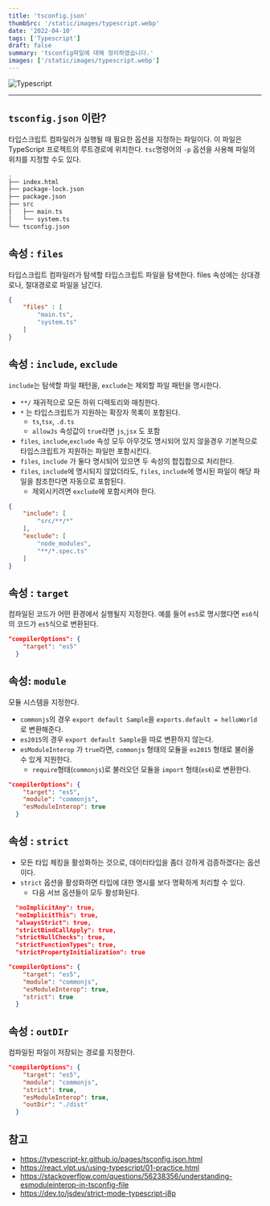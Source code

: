 ```yaml
---
title: 'tsconfig.json'
thumbSrc: '/static/images/typescript.webp'
date: '2022-04-10'
tags: ['Typescript']
draft: false
summary: 'tsconfig파일에 대해 정리하였습니다.'
images: ['/static/images/typescript.webp']
---
```

![Typescript](/static/images/typescript.webp)

---

## `tsconfig.json` 이란?
타입스크립트 컴파일러가 실행될 때 필요한 옵션을 지정하는 파일이다. 이 파일은 TypeScript 프로젝트의 루트경로에 위치한다. `tsc`명령어의 `-p` 옵션을 사용해 파일의 위치를 지정할 수도 있다.

```bash
.
├── index.html
├── package-lock.json
├── package.json
├── src
│   ├── main.ts
│   └── system.ts
└── tsconfig.json
```

## 속성 : `files`
타입스크립트 컴파일러가 탐색할 타입스크립트 파일을 탐색한다. files 속성에는 상대경로나, 절대경로로 파일을 남긴다. 
```json
{
    "files" : [
        "main.ts",
        "system.ts"
    ]
}
```

## 속성 : `include`, `exclude`
`include`는 탐색할 파일 패턴을, `exclude`는 제외할 파일 패턴을 명시한다. 
- `**/` 재귀적으로 모든 하위 디렉토리와 매칭한다.
- `*` 는 타입스크립트가 지원하는 확장자 목록이 포함된다. 
    - `ts`,`tsx`, `.d.ts`
    - `allowJs` 속성값이 `true`라면 `js`,`jsx` 도 포함
- `files`, `include`,`exclude` 속성 모두 아무것도 명시되어 있지 않을경우 기본적으로 타입스크립트가 지원하는 파일만 포함시킨다. 
- `files`, `include` 가 둘다 명시되어 있으면 두 속성의 합집합으로 처리한다. 
- `files`, `include`에 명시되지 않았더라도, `files`, `include`에 명시된 파일이 해당 파일을 참조한다면 자동으로 포함된다.
    - 제외시키려면 `exclude`에 포함시켜야 한다. 

```json
{
    "include": [
        "src/**/*"
    ],
    "exclude": [
        "node_modules",
        "**/*.spec.ts"
    ]
}
```

## 속성 : `target`
컴파일된 코드가 어떤 환경에서 실행될지 지정한다. 예를 들어 `es5`로 명시했다면 `es6`식의 코드가 `es5`식으로 변환된다. 

```json
"compilerOptions": {
    "target": "es5"
  }
```

## 속성: `module`
모듈 시스템을 지정한다. 
- `commonjs`의 경우 `export default Sample`을 `exports.default = helloWorld`로 변환해준다. 
- `es2015`의 경우 `export default Sample`을 따로 변환하지 않는다. 
- `esModuleInterop` 가 `true`라면, `commonjs` 형태의 모듈을 `es2015` 형태로 불러올 수 있게 지원한다. 
    - `require`형태(`commonjs`)로 불러오던 모듈을 `import` 형태(`es6`)로 변환한다.
```json
"compilerOptions": {
    "target": "es5",
    "module": "commonjs",
    "esModuleInterop": true
  }
```
## 속성 : `strict`
- 모든 타입 체킹을 활성화하는 것으로, 데이터타입을 좀더 강하게 검증하겠다는 옵션이다.
- `strict` 옵션을 활성화하면 타입에 대한 명시를 보다 명확하게 처리할 수 있다.
    - 다음 서브 옵션들이 모두 활성화된다.
```json
  "noImplicitAny": true,
  "noImplicitThis": true,
  "alwaysStrict": true,
  "strictBindCallApply": true,
  "strictNullChecks": true,
  "strictFunctionTypes": true,
  "strictPropertyInitialization": true
```
```json
"compilerOptions": {
    "target": "es5",
    "module": "commonjs",
    "esModuleInterop": true,
    "strict": true
  }
```

## 속성 : `outDIr`
컴파일된 파일이 저장되는 경로를 지정한다.
```json
"compilerOptions": {
    "target": "es5",
    "module": "commonjs",
    "strict": true,
    "esModuleInterop": true,
    "outDir": "./dist"
  }
```

## 참고
- https://typescript-kr.github.io/pages/tsconfig.json.html
- https://react.vlpt.us/using-typescript/01-practice.html
- https://stackoverflow.com/questions/56238356/understanding-esmoduleinterop-in-tsconfig-file
- https://dev.to/jsdev/strict-mode-typescript-j8p